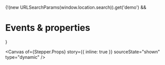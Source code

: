 
<Meta of={Stepper} name="Events & properties" />

{!(new URLSearchParams(window.location.search)).get('demo') && <h1>Events & properties</h1>}

<Canvas
  of={Stepper.Props}
  story={{ inline: true }}
  sourceState="shown"
  type="dynamic"
/>

<Controls of={Stepper.Props} sort="requiredFirst" />
